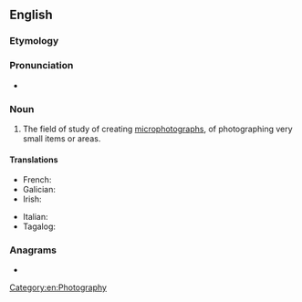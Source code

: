 ==English==

===Etymology===
{{prefix|en|micro|photography}}

===Pronunciation===
* {{rhymes|en|ɒɡɹəfi|s=6}}

===Noun===
{{en-noun|-}}

# The field of study of creating [[microphotograph]]s, of photographing very small items or areas.

====Translations====
{{trans-top|field of study}}
* French: {{t+|fr|microphotographie|f}}
* Galician: {{t+|gl|microfotografía|f}}
* Irish: {{t|ga|micreafótagrafaíocht|f}}
{{trans-mid}}
* Italian: {{t|it|microfotografia|f}}
* Tagalog: {{t|tl|miklarawanan}}
{{trans-bottom}}

===Anagrams===
* {{anagrams|en|a=acghhimooopprrty|photomicrography}}

[[Category:en:Photography]]